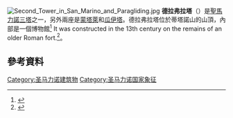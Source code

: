 [[File:Second_Tower_in_San_Marino_and_Paragliding.jpg|thumb]]
'''德拉弗拉塔'''（{{lang-it|De La Fratta}}）是[[聖馬力諾三塔|聖馬力諾三塔]]之一，另外兩座是[[蒙塔萊_(聖馬力諾)|蒙塔萊]]和[[瓜伊塔|瓜伊塔]]。德拉弗拉塔位於蒂塔諾山的山頂，內部是一個博物館<ref>{{cite web|title=Museum of Historical Weapons|url=http://www.zainoo.com/en/italy/emilia-romagna/san-marino/museum-of-historical-weapons|website=www.zainoo.com|accessdate=2 March 2015|archive-date=2015-04-02|archive-url=https://web.archive.org/web/20150402133146/http://www.zainoo.com/en/italy/emilia-romagna/san-marino/museum-of-historical-weapons|dead-url=yes}}</ref> It was constructed in the 13th century on the remains of an older Roman fort.<ref>{{cite web|title=Second Tower (Cesta)|url=http://www.visitsanmarino.com/on-line/en/home/experience/arts-and-culture/scheda31097701.html|website=www.visitsanmarino.com|accessdate=2 March 2015|archive-url=https://web.archive.org/web/20160304224358/http://www.visitsanmarino.com/on-line/en/home/experience/arts-and-culture/scheda31097701.html|archive-date=2016-03-04|dead-url=yes}}</ref>。
== 參考資料 ==
{{reflist}}
[[Category:圣马力诺建筑物|Category:圣马力诺建筑物]]
[[Category:圣马力诺国家象征|Category:圣马力诺国家象征]]